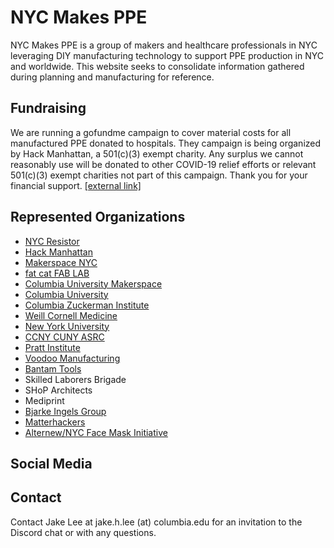 
# NYC Makes PPE

NYC Makes PPE is a group of makers and healthcare professionals in NYC leveraging DIY manufacturing technology to support PPE production in NYC and worldwide. This website seeks to consolidate information gathered during planning and manufacturing for reference.

## Fundraising

We are running a gofundme campaign to cover material costs for all manufactured PPE donated to hospitals. They campaign is being organized by Hack Manhattan, a 501(c)(3) exempt charity. Any surplus we cannot reasonably use will be donated to other COVID-19 relief efforts or relevant 501(c)(3) exempt charities not part of this campaign. Thank you for your financial support. [\[external link\]](https://charity.gofundme.com/o/en/campaign/nyc-makes-ppe-covid-19)

## Represented Organizations

- [NYC Resistor](https://www.nycresistor.com/)
- [Hack Manhattan](https://hackmanhattan.com/)
- [Makerspace NYC](https://www.makerspace.nyc/)
- [fat cat FAB LAB](https://www.fatcatfablab.org/)
- [Columbia University Makerspace](https://make.columbia.edu/)
- [Columbia University](https://columbia.edu/)
- [Columbia Zuckerman Institute](https://zuckermaninstitute.columbia.edu/)
- [Weill Cornell Medicine](https://weill.cornell.edu/)
- [New York University](http://www.nyu.edu/)
- [CCNY CUNY ASRC](https://asrc.gc.cuny.edu/)
- [Pratt Institute](https://www.pratt.edu/)
- [Voodoo Manufacturing](https://voodoomfg.com/)
- [Bantam Tools](https://www.bantamtools.com/)
- Skilled Laborers Brigade
- SHoP Architects
- Mediprint
- [Bjarke Ingels Group](https://big.dk/#projects)
- [Matterhackers](https://www.matterhackers.com/)
- [Alternew/NYC Face Mask Initiative](https://alternew.com/nyc-face-masks-initiative)

## Social Media

<Social />

## Contact

Contact Jake Lee at jake.h.lee (at) columbia.edu for an invitation to the Discord chat or with any questions.

